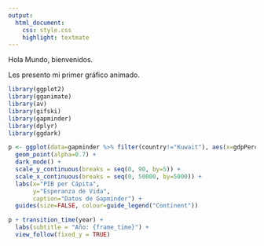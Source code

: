 ```yaml
---
output: 
  html_document:
    css: style.css
    highlight: textmate
---
```


Hola Mundo, bienvenidos. 

Les presento mi primer gráfico animado. 
```r
library(ggplot2)
library(gganimate)
library(av)
library(gifski)
library(gapminder)
library(dplyr)
library(ggdark)

p <- ggplot(data=gapminder %>% filter(country!="Kuwait"), aes(x=gdpPercap, y=lifeExp, colour=continent, size=pop)) +
  geom_point(alpha=0.7) + 
  dark_mode() +
  scale_y_continuous(breaks = seq(0, 90, by=5)) +
  scale_x_continuous(breaks = seq(0, 50000, by=5000)) +
  labs(x="PIB per Cápita", 
       y="Esperanza de Vida",
       caption="Datos de Gapminder") +
  guides(size=FALSE, colour=guide_legend("Continent"))

p + transition_time(year) + 
  labs(subtitle = "Año: {frame_time}") + 
  view_follow(fixed_y = TRUE)
```

